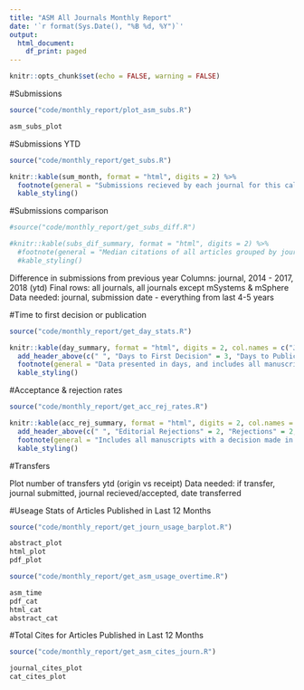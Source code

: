 ```yaml
---
title: "ASM All Journals Monthly Report"
date: '`r format(Sys.Date(), "%B %d, %Y")`'
output:
  html_document:
    df_print: paged
---
```


```r
knitr::opts_chunk$set(echo = FALSE, warning = FALSE)

```

#Submissions
```r
source("code/monthly_report/plot_asm_subs.R")

asm_subs_plot
```

#Submissions YTD
```r
source("code/monthly_report/get_subs.R")

knitr::kable(sum_month, format = "html", digits = 2) %>% 
  footnote(general = "Submissions recieved by each journal for this calendar year") %>% 
  kable_styling()
```

#Submissions comparison 
```r
#source("code/monthly_report/get_subs_diff.R")

#knitr::kable(subs_dif_summary, format = "html", digits = 2) %>% 
  #footnote(general = "Median citations of all articles grouped by journal and outcome (e.g., accepted, rejected with resubmissions accepted, and published elsewhere following rejection decision)") %>% 
  #kable_styling()
```

Difference in submissions from previous year
Columns: journal, 2014 - 2017, 2018 (ytd) 
Final rows: all journals, all journals except mSystems & mSphere
Data needed: journal, submission date - everything from last 4-5 years


#Time to first decision or publication 
```r
source("code/monthly_report/get_day_stats.R")

knitr::kable(day_summary, format = "html", digits = 2, col.names = c("Journal", "N", "Avg", "Med", "N", "Avg")) %>%
  add_header_above(c(" ", "Days to First Decision" = 3, "Days to Publication" = 2)) %>% 
  footnote(general = "Data presented in days, and includes all manuscripts submitted and reviewed in the last 12 months (does not include editorial rejections)") %>% 
  kable_styling()
```

#Acceptance & rejection rates 
```r
source("code/monthly_report/get_acc_rej_rates.R")

knitr::kable(acc_rej_summary, format = "html", digits = 2, col.names = c("Journal", "N", "%", "N", "%", "N", "%")) %>%
  add_header_above(c(" ", "Editorial Rejections" = 2, "Rejections" = 2, "Accepted" = 2)) %>% 
  footnote(general = "Includes all manuscripts with a decision made in the last 12 months") %>% 
  kable_styling()
```

#Transfers

Plot number of transfers ytd (origin vs receipt)
Data needed: if transfer, journal submitted, journal recieved/accepted, date transferred

#Useage Stats of Articles Published in Last 12 Months
```r
source("code/monthly_report/get_journ_usage_barplot.R")

abstract_plot
html_plot
pdf_plot
```


```r
source("code/monthly_report/get_asm_usage_overtime.R")

asm_time
pdf_cat
html_cat
abstract_cat
```


#Total Cites for Articles Published in Last 12 Months
```r
source("code/monthly_report/get_asm_cites_journ.R")

journal_cites_plot
cat_cites_plot
```


